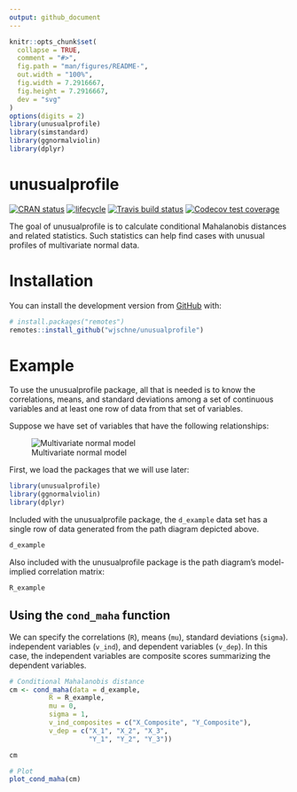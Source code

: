 ```yaml
---
output: github_document
---
```


<!-- README.md is generated from README.Rmd. Please edit that file -->

```r
knitr::opts_chunk$set(
  collapse = TRUE,
  comment = "#>",
  fig.path = "man/figures/README-",
  out.width = "100%",
  fig.width = 7.2916667,
  fig.height = 7.2916667,
  dev = "svg"
)
options(digits = 2)
library(unusualprofile)
library(simstandard)
library(ggnormalviolin)
library(dplyr)
```

# unusualprofile

<!-- badges: start -->

[![CRAN status](https://www.r-pkg.org/badges/version/ggnormalviolin)](https://cran.r-project.org/package=unusualprofile) [![lifecycle](https://img.shields.io/badge/lifecycle-maturing-blue.svg)](https://www.tidyverse.org/lifecycle/#maturing) [![Travis build status](https://travis-ci.org/wjschne/unusualprofile.svg?branch=master)](https://travis-ci.org/wjschne/unusualprofile) [![Codecov test coverage](https://codecov.io/gh/wjschne/unusualprofile/branch/master/graph/badge.svg)](https://codecov.io/gh/wjschne/unusualprofile?branch=master)

<!-- badges: end -->

The goal of unusualprofile is to calculate conditional Mahalanobis distances and related statistics. Such statistics can help find cases with unusual profiles of multivariate normal data.

# Installation

You can install the development version from [GitHub](https://github.com/) with:

``` r
# install.packages("remotes")
remotes::install_github("wjschne/unusualprofile")
```

# Example

To use the unusualprofile package, all that is needed is to know the correlations, means, and standard deviations among a set of continuous variables and at least one row of data from that set of variables.

Suppose we have set of variables that have the following relationships:

![Multivariate normal model](man/figures/rm_model.svg)

First, we load the packages that we will use later:

```r
library(unusualprofile)
library(ggnormalviolin)
library(dplyr)
```

Included with the unusualprofile package, the `d_example` data set has a single row of data generated from the path diagram depicted above.

```r
d_example
```

Also included with the unusualprofile package is the path diagram's model-implied correlation matrix:

```r
R_example
```

## Using the `cond_maha` function

We can specify the correlations (`R`), means (`mu`), standard deviations (`sigma`). independent variables (`v_ind`), and dependent variables (`v_dep`). In this case, the independent variables are composite scores summarizing the dependent variables.

```r
# Conditional Mahalanobis distance
cm <- cond_maha(data = d_example, 
          R = R_example,
          mu = 0,
          sigma = 1,
          v_ind_composites = c("X_Composite", "Y_Composite"),
          v_dep = c("X_1", "X_2", "X_3",
                    "Y_1", "Y_2", "Y_3"))

cm

# Plot
plot_cond_maha(cm)
```
